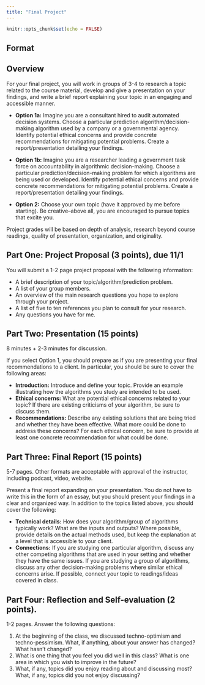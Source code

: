 ```yaml
---
title: "Final Project"
---
```


```r
knitr::opts_chunk$set(echo = FALSE)
```

## Format

## Overview

For your final project, you will work in groups of 3-4 to research a topic related to the course material, develop and give a presentation on your findings, and write a brief report explaining your topic in an engaging and accessible manner.

-   **Option 1a:** Imagine you are a consultant hired to audit automated decision systems. Choose a particular prediction algorithm/decision-making algorithm used by a company or a governmental agency. Identify potential ethical concerns and provide concrete recommendations for mitigating potential problems. Create a report/presentation detailing your findings.

-   **Option 1b:** Imagine you are a researcher leading a government task force on accountability in algorithmic decision-making. Choose a particular prediction/decision-making problem for which algorithms are being used or developed. Identify potential ethical concerns and provide concrete recommendations for mitigating potential problems. Create a report/presentation detailing your findings.

-   **Option 2:** Choose your own topic (have it approved by me before starting). Be creative--above all, you are encouraged to pursue topics that excite you.

Project grades will be based on depth of analysis, research beyond course readings, quality of presentation, organization, and originality.

## Part One: Project Proposal (3 points), due 11/1

You will submit a 1-2 page project proposal with the following information:

-   A brief description of your topic/algorithm/prediction problem.
-   A list of your group members.
-   An overview of the main research questions you hope to explore through your project.
-   A list of five to ten references you plan to consult for your research.
-   Any questions you have for me.

## Part Two: Presentation (15 points)

8 minutes + 2-3 minutes for discussion.

If you select Option 1, you should prepare as if you are presenting your final recommendations to a client. In particular, you should be sure to cover the following areas:

-   **Introduction:** Introduce and define your topic. Provide an example illustrating how the algorithms you study are intended to be used.
-   **Ethical concerns:** What are potential ethical concerns related to your topic? If there are existing criticisms of your algorithm, be sure to discuss them.
-   **Recommendations:** Describe any existing solutions that are being tried and whether they have been effective. What more could be done to address these concerns? For each ethical concern, be sure to provide at least one concrete recommendation for what could be done.

## Part Three: Final Report (15 points)

5-7 pages. Other formats are acceptable with approval of the instructor, including podcast, video, website.

Present a final report expanding on your presentation. You do not have to write this in the form of an essay, but you should present your findings in a clear and organized way. In addition to the topics listed above, you should cover the following:

-   **Technical details:** How does your algorithm/group of algorithms typically work? What are the inputs and outputs? Where possible, provide details on the actual methods used, but keep the explanation at a level that is accessible to your client.
-   **Connections:** If you are studying one particular algorithm, discuss any other competing algorithms that are used in your setting and whether they have the same issues. If you are studying a group of algorithms, discuss any other decision-making problems where similar ethical concerns arise. If possible, connect your topic to readings/ideas covered in class.

## Part Four: Reflection and Self-evaluation (2 points).

1-2 pages. Answer the following questions:

1.  At the beginning of the class, we discussed techno-optimism and techno-pessimism. What, if anything, about your answer has changed? What hasn't changed?
2.  What is one thing that you feel you did well in this class? What is one area in which you wish to improve in the future?
3.  What, if any, topics did you enjoy reading about and discussing most? What, if any, topics did you not enjoy discussing?
